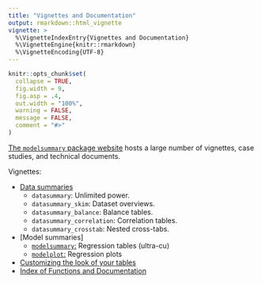 ```yaml
---
title: "Vignettes and Documentation" 
output: rmarkdown::html_vignette
vignette: >
  %\VignetteIndexEntry{Vignettes and Documentation}
  %\VignetteEngine{knitr::rmarkdown}
  %\VignetteEncoding{UTF-8}
---
```


```r
knitr::opts_chunk$set(
  collapse = TRUE,
  fig.width = 9,
  fig.asp = .4,
  out.width = "100%",
  warning = FALSE,
  message = FALSE,
  comment = "#>"
)
```

[The `modelsummary` package website](https://modelsummary.com/) hosts a large number of vignettes, case studies, and technical documents.

Vignettes:

- [Data summaries](https://modelsummary.com/articles/datasummary.html)
    - `datasummary`: Unlimited power.
    - `datasummary_skim`: Dataset overviews.
    - `datasummary_balance`: Balance tables.
    - `datasummary_correlation`: Correlation tables.
    - `datasummary_crosstab`: Nested cross-tabs.
- [Model summaries]
    - [`modelsummary`:](https://modelsummary.com/articles/modelsummary.html) Regression tables (ultra-cu)
    - [`modelplot`:](https://modelsummary.com/articles/modelplot.html) Regression plots
- [Customizing the look of your tables](https://modelsummary.com/articles/appearance.html)
- [Index of Functions and Documentation](https://modelsummary.com/reference/index.html)